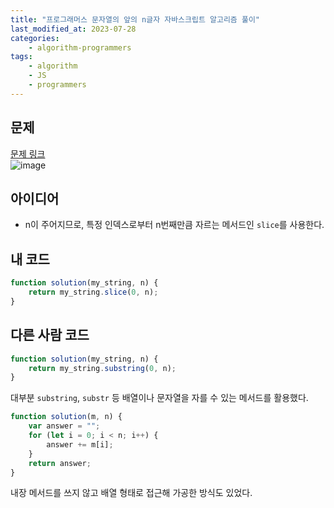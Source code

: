 ```yaml
---
title: "프로그래머스 문자열의 앞의 n글자 자바스크립트 알고리즘 풀이"
last_modified_at: 2023-07-28
categories:
    - algorithm-programmers
tags:
    - algorithm
    - JS
    - programmers
---
```


## 문제

[문제 링크](https://school.programmers.co.kr/learn/courses/30/lessons/181907)  
![image](https://github.com/Kkan-bu/Kkan-bu/assets/39889583/d27f7af5-b097-4f13-becd-03c404d8fcf2)

## 아이디어

-   n이 주어지므로, 특정 인덱스로부터 n번째만큼 자르는 메서드인 `slice`를 사용한다.

## 내 코드

```javascript
function solution(my_string, n) {
    return my_string.slice(0, n);
}
```

## 다른 사람 코드

```javascript
function solution(my_string, n) {
    return my_string.substring(0, n);
}
```

대부분 `substring`, `substr` 등 배열이나 문자열을 자를 수 있는 메서드를 활용했다.

```javascript
function solution(m, n) {
    var answer = "";
    for (let i = 0; i < n; i++) {
        answer += m[i];
    }
    return answer;
}
```

내장 메서드를 쓰지 않고 배열 형태로 접근해 가공한 방식도 있었다.
